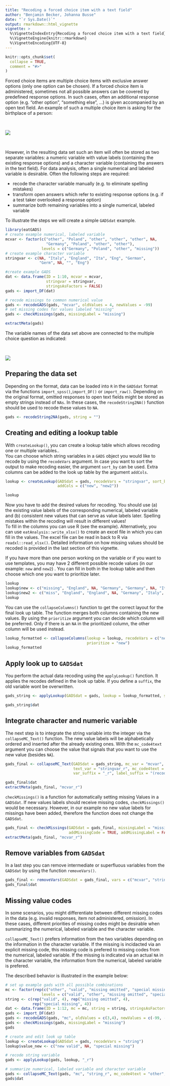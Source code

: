 ```yaml
--- 
title: "Recoding a forced choice item with a text field"
author: "Benjamin Becker, Johanna Busse"
date: "`r Sys.Date()`"
output: rmarkdown::html_vignette
vignette: >
  %\VignetteIndexEntry{Recoding a forced choice item with a text field}
  %\VignetteEngine{knitr::rmarkdown}
  %\VignetteEncoding{UTF-8}
---
```


```r
knitr::opts_chunk$set(
  collapse = TRUE,
  comment = "#>"
)
```

Forced choice items are multiple choice items with exclusive answer options (only one option can be chosen). If a forced choice item is administered, sometimes not all possible answers can be covered by predefined response options. In such cases, often an additional response option (e.g. "other option", "something else", ...) is given accompanied by an open text field. An example of such a multiple choice item is asking for the birthplace of a person:

&nbsp;

![](forcedChoice.PNG)

&nbsp;

However, in the resulting data set such an item will often be stored as two separate variables: a numeric variable with value labels (containing the existing response options) and a character variable (containing the answers in the text field). For data analysis, often a single numerical and labeled variable is desirable. Often the following steps are required:

* recode the character variable manually (e.g. to eliminate spelling mistakes)
* transform open answers which refer to existing response options (e.g. if a test taker overlooked a response option)
* summarize both remaining variables into a single numerical, labeled variable

To illustrate the steps we will create a simple `GADSdat` example.

```r
library(eatGADS)
# create example numerical, labeled variable
mcvar <- factor(c("other", "Poland", "other", "other", "other", NA, 
                  "Germany", "Poland", "other", "other"), 
                levels = c("Germany", "Poland", "other", "missing"))
# create example character variable
stringvar <- c(NA, "Italy", "England", "Ita", "Eng", "German", 
               "Germ", NA, "", "Eng")

#create example GADS
dat <- data.frame(ID = 1:10, mcvar = mcvar,
                  stringvar = stringvar,
                  stringsAsFactors = FALSE)
gads <- import_DF(dat)

# recode missings to common numerical value
gads <- recodeGADS(gads, "mcvar", oldValues = 4, newValues = -99)
# set missing codes for values labeled "missing"
gads <- checkMissings(gads, missingLabel = "missing")

extractMeta(gads)
```

The variable names of the data set above are connected to the multiple choice question as indicated:

&nbsp;

![](forcedChoice_labeled.PNG)

## Preparing the data set

Depending on the format, data can be loaded into `R` in the `GADSdat` format via the functions `import_spss()`,`import_DF()` or `import_raw()`. Depending on the original format, omitted responses to open text fields might be stored as empty strings instead of `NAs`. In these cases, the `recodeString2NA()` function should be used to recode these values to `NA`.

```r
gads <- recodeString2NA(gads, string = "")
```


## Creating and editing a lookup table

With `createLookup()`, you can create a lookup table which allows recoding one or multiple variables..  
You can choose which string variables in a `GADS` object you would like to recode by using the `recodeVars` argument. In case you want to sort the output to make recoding easier, the argument `sort_by` can be used. Extra columns can be added to the look up table by the argument `addCols`.

```r
lookup <- createLookup(GADSdat = gads, recodeVars = "stringvar", sort_by = 'value', 
                       addCols = c("new", "new2"))

lookup
```

Now you have to add the desired values for recoding. You should use (a) the existing value labels of the corresponding numerical, labeled variable and (b) consistent new values that can serve as value labels later. Spelling mistakes within the recoding will result in  different values!   
To fill in the columns you can use R (see the example). Alternatively, you can use `eatAnalysis::write_xlsx()` to create an excel file in which you can fill in the values. The excel file can be read in back to R via `readxl::read_xlsx()`. Detailed information on how missing values should be recoded is provided in the last section of this vignette.

If you have more than one person working on the variable or if you want to use templates, you may have 2 different possible recode values (in our example: `new` and `new2`) . You can fill in both in the lookup table and then choose which one you want to prioritize later.

```r
lookup
lookup$new <- c("missing", "England", NA, "Germany", "Germany", NA, "Italy")
lookup$new2 <- c("miss", "England", "England", NA, "Germany", "Italy", "Italy")
lookup
```

You can use the `collapseColumns()` function to get the correct layout for the final look up table. The function merges both columns containing the new values. By using the `prioritize` argument you can decide which column will be preferred. Only if there is an `NA` in the prioritized column, the other column will be used instead.

```r
lookup_formatted <- collapseColumns(lookup = lookup, recodeVars = c("new", "new2"), 
                                    prioritize = "new")
lookup_formatted
```


## Apply look up to `GADSdat`

You perform the actual data recoding using the `applyLookup()` function. It applies the recodes defined in the look up table. If you define a `suffix`, the old variable wont be overwritten.

```r
gads_string <- applyLookup(GADSdat = gads, lookup = lookup_formatted, suffix = "_r")

gads_string$dat
```

## Integrate character and numeric variable

The next step is to integrate the string variable into the integer via the `collapseMC_Text()` function. The new value labels will be alphabetically ordered and inserted after the already existing ones. 
With the `mc_code4text` argument you can choose the value that signals that you want to use the new value (besides `NA`).  


```r
gads_final <- collapseMC_Text(GADSdat = gads_string, mc_var = "mcvar", 
                              text_var = "stringvar_r", mc_code4text = "other", 
                              var_suffix = "_r", label_suffix = "(recoded)")

gads_final$dat
extractMeta(gads_final, "mcvar_r")
```

`checkMissings()` is a function for automatically setting missing Values in a `GADSdat`. If new values labels should receive missing codes, `checkMissings()` would be necessary. However, in our example no new value labels for missings have been added, therefore the function does not change the `GADSdat`. 

```r
gads_final <- checkMissings(GADSdat = gads_final, missingLabel = "missing", 
                            addMissingCode = TRUE, addMissingLabel = FALSE)
extractMeta(gads_final, "mcvar_r")
```


## Remove variables from `GADSdat`

In a last step you can remove intermediate or superfluous variables from the `GADSdat` by using the function `removeVars()`.

```r
gads_final <- removeVars(GADSdat = gads_final, vars = c("mcvar", "stringvar_r"))
gads_final$dat
```


## Missing value codes

In some scenarios, you might differentiate between different missing codes in the data (e.g. invalid responses, item not administered, omission). In these cases, different priorities of missing codes might be desirable when summarizing the numerical, labeled variable and the character variable.

`collapseMC_Text()` prefers information from the two variables depending on the information in the character variable. If the missing is incidacted via an explicit missing code, this missing code is prefered to missing codes from the numerical, labeled variable. If the missing is indicated via an actual `NA` in the character variable, the information from the numerical, labeled variable is prefered.

The described behavior is illustrated in the example below:

```r
# set up example gads with all possible combinations
mc <- factor(rep(c("other", "valid", "missing omitted", "special missing"), 3),
                levels = c("valid", "other", "missing omitted", "special missing"))
string <- c(rep("valid", 4), rep("missing omitted", 4),
            rep("special missing", 4))
dat <- data.frame(ID = 1:12, mc = mc, string = string, stringsAsFactors = FALSE)
gads <- import_DF(dat)
gads <- recodeGADS(gads, "mc", oldValues = c(3,4), newValues = c(-99, -98))
gads <- checkMissings(gads, missingLabel = "missing")
gads

# create and edit look up table
lookup <- createLookup(GADSdat = gads, recodeVars = "string")
lookup$value_new <- c("new valid", NA, "special missing")

# recode string variable
gads <- applyLookup(gads, lookup, "_r")

# summarize numerical, labeled variable and character variable
gads <- collapseMC_Text(gads, "mc", "string_r", mc_code4text = "other", "_r", "recoded")
gads$dat
```

